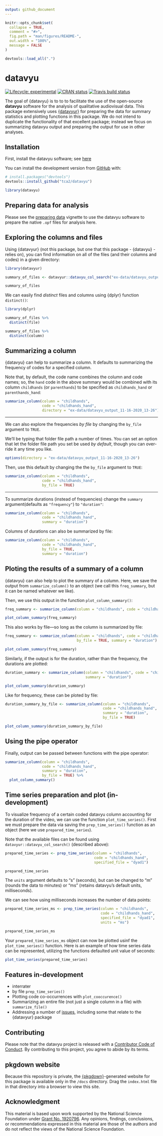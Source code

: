 ```yaml
---
output: github_document
---
```


<!-- README.md is generated from README.Rmd. Please edit that file -->

```r
knitr::opts_chunk$set(
  collapse = TRUE,
  comment = "#>",
  fig.path = "man/figures/README-",
  out.width = "100%",
  message = FALSE
)

devtools::load_all(".")
```

# datavyu

<!-- badges: start -->
[![Lifecycle: experimental](https://img.shields.io/badge/lifecycle-experimental-orange.svg)](https://www.tidyverse.org/lifecycle/#experimental)
[![CRAN status](https://www.r-pkg.org/badges/version/datavyu)](https://CRAN.R-project.org/package=datavyu)
[![Travis build status](https://travis-ci.com/tca2/datavyu.svg?branch=master)](https://travis-ci.com/tca2/datavyu)
<!-- badges: end -->

The goal of {datavyu} is to to  to facilitate the use of the open-source **datavyu** software for the analysis of qualitative audiovisual data. This package extensively uses [{datavyur}](https://github.com/iamamutt/datavyu) for preparing the data for summary statistics and plotting functions in this package. We do not intend to duplicate the functionality of that excellent package; instead we focus on summarizing datavyu output and preparing the output for use in other analyses.

## Installation

First, install the datavyu software; see [here](https://datavyu.org/download.html)

You can install the development version from [GitHub](https://github.com/) with:

``` r
# install.packages("devtools")
devtools::install_github("tca2/datavyu")
```

```r
library(datavyu)
```

## Preparing data for analysis

Please see the [preparing data](preparing-data.html) vignette to use the datavyu software to prepare the native `.opf` files for analysis here.

## Exploring the columns and files

Using {datavyur} (not this package, but one that this package - {datavyu} - relies on), you can find information on all of the files (and their columns and codes) in a given directory:

```r
library(datavyur)

summary_of_files <- datavyur::datavyu_col_search("ex-data/datavyu_output_11-16-2020_13-26")

summary_of_files
```

We can easily find _distinct_ files and columns using {dplyr} function `distinct()`:

```r
library(dplyr)

summary_of_files %>% 
  distinct(file)

summary_of_files %>% 
  distinct(column)
```


## Summarizing a column

{datavyu} can help to summarize a column. It defaults to summarizing 
the frequency of codes for a specified column.

Note that, by default, the code name combines the column and code names; so, the `hand` code in the above summary would be combined with its column `childhands` (or `parenthands`) to be specified as `childhands_hand` or `parenthands_hand`:

```r
summarize_column(column = "childhands",
                 code = "childhands_hand",
                 directory = "ex-data/datavyu_output_11-16-2020_13-26")
```

---

We can also explore the frequencies *by file* by changing the `by_file` argument to 
`TRUE`.

We'll be typing that folder file path a number of times.  You can set an option 
that let the folder file path you set be used *by default*, though
you can over-ride it any time you like.

```r
options(directory = "ex-data/datavyu_output_11-16-2020_13-26")
```

Then, use this default by changing the the `by_file` argument to `TRUE`: 

```r
summarize_column(column = "childhands",
                 code = "childhands_hand",
                 by_file = TRUE)
```

---

To summarize durations (instead of frequencies) change the `summary` argument(defaults as `"frequency"`) to `"duration"`:

```r
summarize_column(column = "childhands",
                 code = "childhands_hand",
                 summary = "duration")
```

Columns of durations can also be summarized by file:

```r
summarize_column(column = "childhands",
                 code = "childhands_hand",
                 by_file = TRUE,
                 summary = "duration")
```

## Ploting the results of a summary of a column

{datavyu} can also help to plot the summary of a column. Here, we save the output
from `summarize_column()` to an object (we call this `freq_summary`, but it can 
be named whatever we like). 

Then, we use this output in the function `plot_column_summary()`:

```r
freq_summary <- summarize_column(column = "childhands", code = "childhands_hand")

plot_column_summary(freq_summary)
```

This also works by file---so long as the column is summarized by file:

```r
freq_summary <- summarize_column(column = "childhands", code = "childhands_hand",
                                 by_file = TRUE, summary = "duration")

plot_column_summary(freq_summary)
```

Similarly, if the output is for the duration, rather than the frequency, the durations are plotted:

```r
duration_summary <- summarize_column(column = "childhands", code = "childhands_hand",
                                     summary = "duration")

plot_column_summary(duration_summary)
```

Like for frequency, these can be ploted by file:

```r
duration_summary_by_file <- summarize_column(column = "childhands", 
                                             code = "childhands_hand",
                                             summary = "duration",
                                             by_file = TRUE)

plot_column_summary(duration_summary_by_file)
```

## Using the pipe operator

Finally, output can be passed between functions with the pipe operator:

```r
summarize_column(column = "childhands", 
                 code = "childhands_hand",
                 summary = "duration",
                 by_file = TRUE) %>% 
  plot_column_summary()
```

## Time series preparation and plot (in-development)

To visualize frequency of a certain coded datavyu column accounting for the duration of the video, we can use the function `plot_time_series()`. First we must prepare the data via saving the `prep_time_series()` function as an object (here we use `prepared_time_series`).

Note that the available files can be found using `datavyur::datavyu_col_search()` (described above):

```r
prepared_time_series <- prep_time_series(column = "childhands",
                                         code = "childhands_hand",
                                         specified_file = "dyad1")

prepared_time_series
```

The `units` argument defaults to "s" (seconds), but can be changed to "m" (rounds the data to minutes) 
or "ms" (retains datavyu's default units, milliseconds).

We can see how using milliseconds increases the number of data points:

```r
prepared_time_series_ms <- prep_time_series(column = "childhands",
                                            code = "childhands_hand",
                                            specified_file = "dyad1",
                                            units = "ms")

prepared_time_series_ms
```
Your `prepared_time_series_ms` object can now be plotted usinf the `plot_time_series()` function.  Here is an example of how time series data can be represented, utilizing the functions defaulted unit value of seconds:

```r
plot_time_series(prepared_time_series)
```

## Features in-development

- interrater
- by file `prep_time_series()`
- Plotting code co-occurrences with `plot_cooccurence()`
- Summarizing an entire file (not just a single column in a file) with `summarize_file()`
- Addressing a number of [issues](https://github.com/tca2/datavyu/issues), including some that relate to the {datavyur} package

## Contributing

Please note that the datavyu project is released with a [Contributor Code of Conduct](https://contributor-covenant.org/version/2/0/CODE_OF_CONDUCT.html). By contributing to this project, you agree to abide by its terms.

## pkgdown website

Because this repository is private, the [{pkgdown}](https://pkgdown.r-lib.org/)-generated website for this package
is available only in the `/docs` directory. Drag the `index.html` file in that directory into a browser to view this site.

## Acknowledgment

This material is based upon work supported by the National Science Foundation under [Grant No. 1920796](https://www.nsf.gov/awardsearch/showAward?AWD_ID=1920796&HistoricalAwards=false). Any opinions, findings, conclusions, or recommendations expressed in this material are those of the authors and do not reflect the views of the National Science Foundation.

